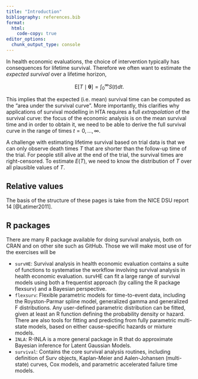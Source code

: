 ```yaml
---
title: "Introduction"
bibliography: references.bib
format:
  html:
    code-copy: true
editor_options: 
  chunk_output_type: console
---
```


<!-- lifted from the RHTA survival analysis chapter -->

In health economic evaluations, the choice of intervention typically has consequences for lifetime survival. Therefore we often want to estimate the *expected survival* over a lifetime horizon,

$$
\mbox{E}[T \mid \boldsymbol{\theta}]= \int_0^\infty S(t)dt.
$$

This implies that the expected (i.e. mean) survival time can be computed as the "area under the survival curve". More importantly, this clarifies why applications of survival modelling in HTA requires a full *extrapolation* of the survival curve: the focus of the economic analysis is on the mean survival time and in order to obtain it, we need to be able to derive the full survival curve in the range of times $t = 0, \ldots, \infty$.

A challenge with estimating lifetime survival based on trial data is that we can only observe death times $T$ that are shorter than the follow-up time of the trial. For people still alive at the end of the trial, the survival times are right-censored. To estimate $E(T)$, we need to know the distribution of $T$ over all plausible values of $T$.

::: callout-tip
## Relative values
The basis of the structure of these pages is take from the NICE DSU report 14 [@Latimer2011].
:::


## R packages

There are many R package available for doing survival analysis, both on CRAN and on other site such as GitHub. Those we will make most use of for the exercises will be

-   `survHE`: Survival analysis in health economic evaluation contains a suite of functions to systematise the workflow involving survival analysis in health economic evaluation. survHE can fit a large range of survival models using both a frequentist approach (by calling the R package flexsurv) and a Bayesian perspective.
-   `flexsurv`: Flexible parametric models for time-to-event data, including the Royston-Parmar spline model, generalized gamma and generalized F distributions. Any user-defined parametric distribution can be fitted, given at least an R function defining the probability density or hazard. There are also tools for fitting and predicting from fully parametric multi-state models, based on either cause-specific hazards or mixture models.
-   `INLA`: R-INLA is a more general package in R that do approximate Bayesian inference for Latent Gaussian Models.
-   `survival`: Contains the core survival analysis routines, including definition of Surv objects, Kaplan-Meier and Aalen-Johansen (multi-state) curves, Cox models, and parametric accelerated failure time models.
